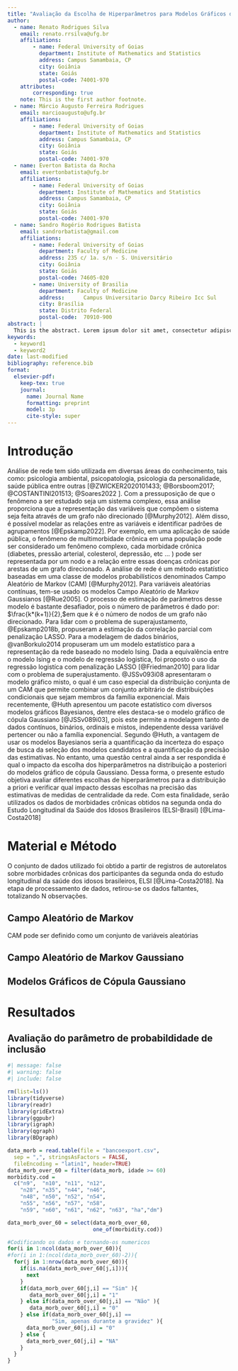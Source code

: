 ```yaml
---
title: "Avaliação da Escolha de Hiperparâmetros para Modelos Gráficos de Cópula Bayesianos"
author:
  - name: Renato Rodrigues Silva
    email: renato.rrsilva@ufg.br
    affiliations: 
        - name: Federal University of Goias
          department: Institute of Mathematics and Statistics
          address: Campus Samambaia, CP 
          city: Goiânia
          state: Goiás
          postal-code: 74001-970
    attributes:
        corresponding: true
    note: This is the first author footnote.
  - name: Márcio Augusto Ferreira Rodrigues
    email: marcioaugusto@ufg.br 
    affiliations:
        - name: Federal University of Goias
          department: Institute of Mathematics and Statistics
          address: Campus Samambaia, CP 
          city: Goiânia
          state: Goiás
          postal-code: 74001-970
  - name: Everton Batista da Rocha
    email: evertonbatista@ufg.br 
    affiliations:
        - name: Federal University of Goias
          department: Institute of Mathematics and Statistics
          address: Campus Samambaia, CP 
          city: Goiânia
          state: Goiás
          postal-code: 74001-970
  - name: Sandro Rogério Rodrigues Batista
    email: sandrorbatista@gmail.com 
    affiliations:
        - name: Federal University of Goias
          department: Faculty of Medicine
          address: 235 c/ 1a. s/n - S. Universitário
          city: Goiânia
          state: Goiás
          postal-code: 74605-020
        - name: University of Brasilia
          department: Faculty of Medicine
          address:  	Campus Universitario Darcy Ribeiro Icc Sul
          city: Brasília
          state: Distrito Federal
          postal-code:  70910-900
abstract: |
  This is the abstract. Lorem ipsum dolor sit amet, consectetur adipiscing elit. Vestibulum augue turpis, dictum non malesuada a, volutpat eget velit. Nam placerat turpis purus, eu tristique ex tincidunt et. Mauris sed augue eget turpis ultrices tincidunt. Sed et mi in leo porta egestas. Aliquam non laoreet velit. Nunc quis ex vitae eros aliquet auctor nec ac libero. Duis laoreet sapien eu mi luctus, in bibendum leo molestie. Sed hendrerit diam diam, ac dapibus nisl volutpat vitae. Aliquam bibendum varius libero, eu efficitur justo rutrum at. Sed at tempus elit.
keywords: 
  - keyword1
  - keyword2
date: last-modified
bibliography: reference.bib
format:
  elsevier-pdf:
    keep-tex: true
    journal:
      name: Journal Name
      formatting: preprint
      model: 3p
      cite-style: super
---
```


# Introdução

Análise de rede tem sido utilizada em diversas áreas do conhecimento, tais como: psicologia ambiental, psicopatologia, psicologia da personalidade, saúde pública entre outras [@ZWICKER2020101433; @Borsboom2017; @COSTANTINI201513; @Soares2022 ]. Com a pressuposição de que o fenômeno a ser estudado seja um sistema complexo, essa análise proporciona que a representação das variáveis que compõem o sistema seja feita através de um grafo não direcionado [@Murphy2012]. Além disso, é possível modelar as relações entre as variáveis e identificar padrões de agrupamentos [@Epskamp2022]. Por exemplo, em uma aplicação de saúde pública, o fenômeno de multimorbidade crônica em uma população pode ser considerado um fenômeno complexo, cada morbidade crônica (diabetes, pressão arterial, colesterol, depressão, etc ... ) pode ser representada por um nodo e a relação entre essas doenças crônicas por arestas de um grafo direcionado. A análise de rede é um método estatístico baseadas em uma classe de modelos probabilísticos denominados Campo Aleatório de Markov (CAM) [@Murphy2012]. Para variáveis aleatórias contínuas, tem-se usado os modelos Campo Aleatório de Markov Gaussianos [@Rue2005]. O processo de estimação de parâmetros desse modelo é bastante desafiador, pois o número de parâmetros é dado por: $\frac{k*(k+1)}{2},$em que $k$ é o número de nodos de um grafo não direcionado. Para lidar com o problema de superajustamento, @Epskamp2018b, propuseram a estimação da correlação parcial com penalização LASSO. Para a modelagem de dados binários, @vanBorkulo2014 propuseram um um modelo estatístico para a representação da rede baseado no modelo Ising. Dada a equivalência entre o modelo Ising e o modelo de regressão logistica, foi proposto o uso da regressão logistíca com penalização LASSO [@Friedman2010] para lidar com o problema de superajustamento. @JSSv093i08 apresentaram o modelo gráfico misto, o qual é um caso especial da distribuição conjunta de um CAM que permite combinar um conjunto arbitrário de distribuições condicionais que sejam membros da família exponencial. Mais recentemente, @Huth apresentou um pacote estatístico com diversos modelos gráficos Bayesianos, dentre eles destaca-se o modelo gráfico de cópula Gaussiano [@JSSv089i03], pois este permite a modelagem tanto de dados contínuos, binários, ordinais e mistos, independente dessa variável pertencer ou não a família exponencial. Segundo @Huth, a vantagem de usar os modelos Bayesianos seria a quantificação da incerteza do espaço de busca da seleção dos modelos candidatos e a quantificação da precisão das estimativas. No entanto, uma questão central ainda a ser respondida é qual o impacto da escolha dos hiperparâmetros na distribuição a posteriori do modelos gráfico de cópula Gaussiano. Dessa forma, o presente estudo objetiva avaliar diferentes escolhas de hiperparâmetros para a distribuição a priori e verificar qual impacto dessas escolhas na precisão das estimativas de medidas de centralidade da rede. Com esta finalidade, serão utilizados os dados de morbidades crônicas obtidos na segunda onda do Estudo Longitudinal da Saúde dos Idosos Brasileiros (ELSI-Brasil) [@Lima-Costa2018]

# Material e Método

O conjunto de dados utilizado foi obtido a partir de registros de autorelatos sobre morbidades crônicas dos participantes da segunda onda do estudo longitudinal da saúde dos idosos brasileiros, ELSI [@Lima-Costa2018]. Na etapa de processamento de dados, retirou-se os dados faltantes, totalizando N observações.

## Campo Aleatório de Markov

CAM pode ser definido como um conjunto de variáveis aleatórias

## Campo Aleatório de Markov Gaussiano

## Modelos Gráficos de Cópula Gaussiano

# Resultados 

## Avaliação do parâmetro de probabildidade de inclusão

```r
#| message: false
#| warning: false
#| include: false  

rm(list=ls())
library(tidyverse)
library(readr) 
library(gridExtra)
library(ggpubr)
library(igraph)
library(qgraph)
library(BDgraph)

data_morb = read.table(file = "bancoexport.csv", 
  sep = ",", stringsAsFactors = FALSE,
  fileEncoding = "latin1", header=TRUE)
data_morb_over_60 = filter(data_morb, idade >= 60)
morbidity.cod = 
  c("n9",  "n10", "n11", "n12", 
    "n28", "n35", "n44", "n46",
    "n48", "n50", "n52", "n54",
    "n55", "n56", "n57", "n58", 
    "n59", "n60", "n61", "n62", "n63", "ha","dm")

data_morb_over_60 = select(data_morb_over_60, 
                           one_of(morbidity.cod))

#Codificando os dados e tornando-os numericos
for(i in 1:ncol(data_morb_over_60)){
#for(i in 1:(ncol(data_morb_over_60)-2)){
  for(j in 1:nrow(data_morb_over_60)){
    if(is.na(data_morb_over_60[j,i])){
      next
    }
    if(data_morb_over_60[j,i] == "Sim" ){
       data_morb_over_60[j,i] = "1"
    } else if(data_morb_over_60[j,i] == "Não" ){
       data_morb_over_60[j,i] = "0"
    } else if(data_morb_over_60[j,i] == 
              "Sim, apenas durante a gravidez" ){
      data_morb_over_60[j,i] = "0"
    } else {
      data_morb_over_60[j,i] = "NA"
    }
  }
} 


```
